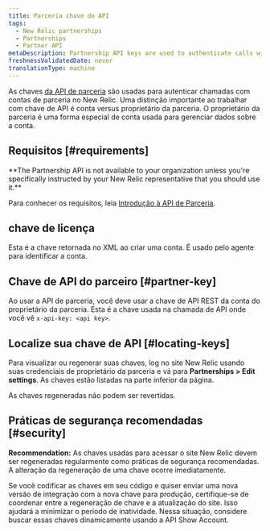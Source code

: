 ```yaml
---
title: Parceria chave de API
tags:
  - New Relic partnerships
  - Partnerships
  - Partner API
metaDescription: Partnership API keys are used to authenticate calls with partnership accounts in New Relic.
freshnessValidatedDate: never
translationType: machine
---
```


As chaves [da API de parceria](/docs/new-relic-partnerships/partner-integration-guide/partner-account-maintenance/partner-api/) são usadas para autenticar chamadas com contas de parceria no New Relic. Uma distinção importante ao trabalhar com chave de API é conta versus proprietário da parceria. O proprietário da parceria é uma forma especial de conta usada para gerenciar dados sobre a conta.

## Requisitos [#requirements]

<DoNotTranslate>
  **The Partnership API is not available to your organization unless you're specifically instructed by your New Relic representative that you should use it.**
</DoNotTranslate>

Para conhecer os requisitos, leia [Introdução à API de Parceria](/docs/new-relic-partnerships/partner-integration-guide/partner-account-maintenance/partner-api/).

## chave de licença

Esta é a chave retornada no XML ao criar uma conta. É usado pelo agente para identificar a conta.

## Chave de API do parceiro [#partner-key]

Ao usar a API de parceria, você deve usar a chave de API REST da conta do proprietário da parceria. Esta é a chave usada na chamada de API onde você vê `x-api-key: <api key>`.

## Localize sua chave de API [#locating-keys]

Para visualizar ou regenerar suas chaves, log no site New Relic usando suas credenciais de proprietário da parceria e vá para <DoNotTranslate>**Partnerships > Edit settings**</DoNotTranslate>. As chaves estão listadas na parte inferior da página.

<Callout variant="caution">
  As chaves regeneradas não podem ser revertidas.
</Callout>

## Práticas de segurança recomendadas [#security]

<DoNotTranslate>**Recommendation:**</DoNotTranslate> As chaves usadas para acessar o site New Relic devem ser regeneradas regularmente como práticas de segurança recomendadas. A alteração da regeneração de uma chave ocorre imediatamente.

Se você codificar as chaves em seu código e quiser enviar uma nova versão de integração com a nova chave para produção, certifique-se de coordenar entre a regeneração de chave e a atualização do site. Isso ajudará a minimizar o período de inatividade. Nessa situação, considere buscar essas chaves dinamicamente usando a API Show Account.